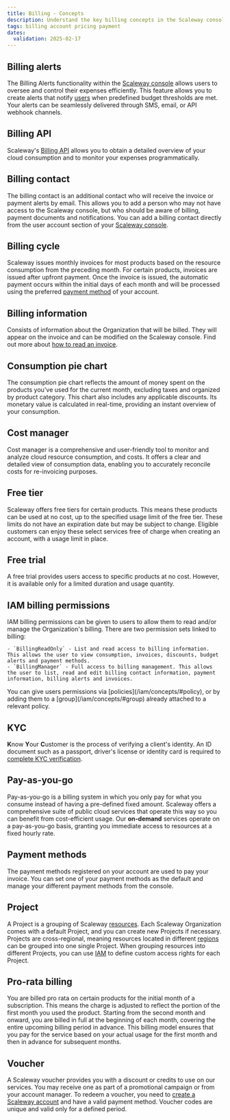 ```yaml
---
title: Billing - Concepts
description: Understand the key billing concepts in the Scaleway console.
tags: billing account pricing payment
dates:
  validation: 2025-02-17
---
```


## Billing alerts

The Billing Alerts functionality within the [Scaleway console](https://console.scaleway.com) allows users to oversee and control their expenses efficiently. This feature allows you to create alerts that notify [users](/iam/concepts/#user) when predefined budget thresholds are met. Your alerts can be seamlessly delivered through SMS, email, or API webhook channels.

## Billing API

Scaleway's [Billing API](https://www.scaleway.com/en/developers/api/billing/) allows you to obtain a detailed overview of your cloud consumption and to monitor your expenses programmatically.

## Billing contact

The billing contact is an additional contact who will receive the invoice or payment alerts by email. This allows you to add a person who may not have access to the Scaleway console, but who should be aware of billing, payment documents and notifications. You can add a billing contact directly from the user account section of your [Scaleway console](https://console.scaleway.com).

## Billing cycle

Scaleway issues monthly invoices for most products based on the resource consumption from the preceding month. For certain products, invoices are issued after upfront payment. Once the invoice is issued, the automatic payment occurs within the initial days of each month and will be processed using the preferred [payment method](#payment-methods) of your account.

## Billing information

Consists of information about the Organization that will be billed. They will appear on the invoice and can be modified on the Scaleway console. Find out more about [how to read an invoice](/billing/faq/#how-to-read-my-invoice).

## Consumption pie chart

The consumption pie chart reflects the amount of money spent on the products you've used for the current month, excluding taxes and organized by product category. This chart also includes any applicable discounts. Its monetary value is calculated in real-time, providing an instant overview of your consumption.

## Cost manager

Cost manager is a comprehensive and user-friendly tool to monitor and analyze cloud resource consumption, and costs. It offers a clear and detailed view of consumption data, enabling you to accurately reconcile costs for re-invoicing purposes.

## Free tier

Scaleway offers free tiers for certain products. This means these products can be used at no cost, up to the specified usage limit of the free tier. These limits do not have an expiration date but may be subject to change. Eligible customers can enjoy these select services free of charge when creating an account, with a usage limit in place.

## Free trial

A free trial provides users access to specific products at no cost. However, it is available only for a limited duration and usage quantity.

## IAM billing permissions

IAM billing permissions can be given to users to allow them to read and/or manage the Organization's billing. There are two permission sets linked to billing:

    - `BillingReadOnly` - List and read access to billing information. This allows the user to view consumption, invoices, discounts, budget alerts and payment methods.
    - `BillingManager` - Full access to billing management. This allows the user to list, read and edit billing contact information, payment information, billing alerts and invoices.

<Message type="note">
  You can give users permissions via [policies](/iam/concepts/#policy), or by adding them to a [group](/iam/concepts/#group) already attached to a relevant policy.
</Message>

## KYC

**K**now **Y**our **C**ustomer is the process of verifying a client's identity. An ID document such as a passport, driver's license or identity card is required to [complete KYC verification](/account/how-to/verify-identity/).

## Pay-as-you-go

Pay-as-you-go is a billing system in which you only pay for what you consume instead of having a pre-defined fixed amount. Scaleway offers a comprehensive suite of public cloud services that operate this way so you can benefit from cost-efficient usage. Our **on-demand** services operate on a pay-as-you-go basis, granting you immediate access to resources at a fixed hourly rate.

## Payment methods

The payment methods registered on your account are used to pay your invoice. You can set one of your payment methods as the default and manage your different payment methods from the console.

## Project

A Project is a grouping of Scaleway [resources](/iam/concepts/#resource). Each Scaleway Organization comes with a default Project, and you can create new Projects if necessary. Projects are cross-regional, meaning resources located in different [regions](/instances/concepts/#region) can be grouped into one single Project. When grouping resources into different Projects, you can use [IAM](/iam/concepts/#iam) to define custom access rights for each Project.

## Pro-rata billing

You are billed pro rata on certain products for the initial month of a subscription. This means the charge is adjusted to reflect the portion of the first month you used the product. Starting from the second month and onward, you are billed in full at the beginning of each month, covering the entire upcoming billing period in advance. This billing model ensures that you pay for the service based on your actual usage for the first month and then in advance for subsequent months.

## Voucher

A Scaleway voucher provides you with a discount or credits to use on our services. You may receive one as part of a promotional campaign or from your account manager. To redeem a voucher, you need to [create a Scaleway account](/account/how-to/create-an-account/) and have a valid payment method. Voucher codes are unique and valid only for a defined period.

